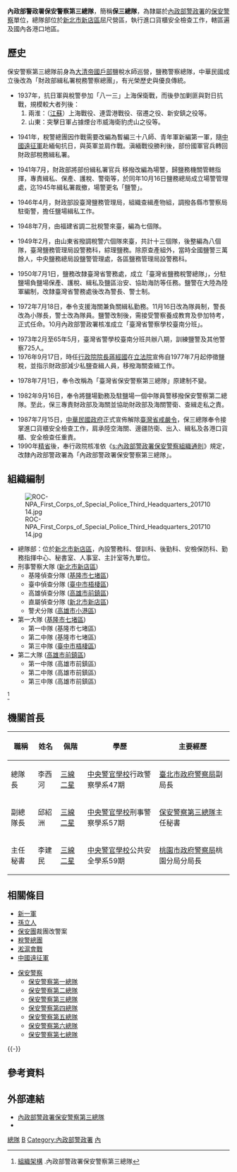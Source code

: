 {{中華民國政府部門基礎資訊
|部門名稱       = 內政部警政署保安警察第三總隊
|外文名稱       =The Third Special Police Crops,NPA,MOI
|外文語言       = 
|部門標誌       = Republic of China Police Logo.svg
|部門標誌尺寸   = 
|部門標誌名稱   = 
|代表圖像       = 
|代表圖像尺寸   =
|代表圖像名稱   = 
|首長職銜       = 總隊長
|首長姓名       = 李西河
|副首長職銜     = 副總隊長
|副首長姓名     = 邱紹洲
|副首長姓名二   = 
|副首長姓名三   = 
|副首長職銜二   = 
|副首長二姓名   = 
|副首長二姓名二 = 
|副首長二姓名三 = 
|秘書長職銜     = 主任秘書
|秘書長姓名     = 李建民
|秘書長姓名二   = 
|秘書長姓名三   = 
|副秘書長職銜   = 
|副秘書長姓名   = 
|副秘書長姓名二 = 
|副秘書長姓名三 = 
|任命者姓名     = 
|官員任期       = 
|機關類型       = 
|所屬部門       = [[內政部警政署|內政部警政署]]
|員額           = 
|年度預算額     = 
|授權法源       = 
|成立日期       = 
|前身機關       = 
|解散日期       = 
|後繼機關       = 
|內部單位       = 
|附屬機關       = 
|任務編組       = 
|地址           = 新北市新店區屈尺路11號
|電話           = 02-26668601
|網站           = https://3spc.npa.gov.tw/
|備註           = 
}}
'''內政部警政署保安警察第三總隊'''，簡稱'''保三總隊'''，為隸屬於[[內政部警政署|內政部警政署]]的[[保安警察_(中華民國)|保安警察]]單位，總隊部位於[[新北市|新北市]][[新店區|新店區]]屈尺營區，執行進口貨櫃安全檢查工作，轄區遍及國內各港口地區。

== 歷史 ==
保安警察第三總隊前身為[[大清帝國|大清帝國]][[戶部|戶部]]鹽稅水師巡營，鹽務警察總隊，中華民國成立後改為「財政部緝私署稅務警察總團」，有光榮歷史與優良傳統。

*1937年，抗日軍與稅警參加「八一三」上海保衛戰，而後參加剿匪與對日抗戰，規模較大者列後：
*# 兩淮：（[[江蘇|江蘇]]）上海戰役、連雲港戰役、宿遷之役、新安鎮之役等。
*# 山東：突擊日軍占據煙台市威海衛豹虎山之役等。

*1941年，稅警總團因作戰需要改編為暫編三十八師、青年軍新編第一軍，隨[[中国远征军|中國遠征軍]]赴緬甸抗日，與英軍並肩作戰。滇緬戰役勝利後，部份國軍官兵轉回財政部稅務緝私署。

*1941年7月，財政部將部份緝私署官兵 移撥改編為場警，歸鹽務機關管轄指揮，專責緝私、保產、護稅、警衛等，於同年10月16日鹽務總局成立場警管理處，迄1945年緝私署裁撤，場警更名「鹽警」。

*1946年4月，財政部設臺灣鹽務管理局，組織查緝產物組，調撥各縣市警察局駐衛警，擔任鹽場緝私工作。

*1948年7月，由福建省調二批稅警來臺，編為七個隊。

*1949年2月，由山東省撥調稅警六個隊來臺，共計十三個隊，後整編為八個隊，臺灣鹽務管理局設警務科，綜理鹽務。除原查產組外，當時全國鹽警三萬餘人，中央鹽務總局設鹽警管理處，各區鹽務管理局設警務科。

*1950年7月1日，鹽務改隸臺灣省警務處，成立「臺灣省鹽務稅警總隊」，分駐鹽場負鹽場保產、護稅、緝私及鹽區治安、協助海防等任務。鹽警在大陸為陸軍編制，改隸臺灣省警務處後改為警長、警士制。

*1972年7月18日，奉令支援海關兼負關緝私勤務。11月16日改為隊員制，警長改為小隊長，警士改為隊員。鹽警改制後，需接受警察養成教育及參加特考，正式任命。10月內政部警政署核准成立「臺灣省警察學校臺南分班」。

*1973年2月至65年5月，臺灣省警學校臺南分班共辦八期，訓練鹽警及其他警察725人。
*1976年9月17日，時任[[行政院院長|行政院院長]][[蔣經國|蔣經國]]在[[立法院|立法院]]宣佈自1977年7月起停徵鹽稅，並指示財政部減少私鹽查緝人員，移撥海關查緝工作。

*1978年7月1日，奉令改稱為「臺灣省保安警察第三總隊」原建制不變。

*1982年9月16日，奉令將鹽場勤務及駐鹽場一個中隊員警移撥保安警察第二總隊。至此，保三專責財政部及海關並協助財政部及海關警衛、查緝走私之責。

*1987年7月15日，[[中華民國政府|中華民國政府]]正式宣佈解除[[臺灣省戒嚴令|臺灣省戒嚴令]]，保三總隊奉令接掌進口貨櫃安全檢查工作，肩承陸空海關、邊疆防衛、出入、緝私及各港口貨櫃、安全檢查任重責。
*1990年[[精省|精省]]後，奉行政院核准依《[[s:內政部警政署保安警察組織通則|s:內政部警政署保安警察組織通則]]》規定，改隸內政部警政署為「內政部警政署保安警察第三總隊」。

== 組織編制 ==
[[File:ROC-NPA_First_Corps_of_Special_Police_Third_Headquarters_20171014.jpg|thumb]]
* 總隊部：位於[[新北市|新北市]][[新店區|新店區]]，內設警務科、督訓科、後勤科、安檢保防科、勤務指揮中心、秘書室、人事室、主計室等九單位。 
*刑事警察大隊 ([[新北市|新北市]][[新店區|新店區]])
**基隆偵查分隊 ([[基隆市|基隆市]][[七堵區|七堵區]])
**臺中偵查分隊 ([[臺中市|臺中市]][[梧棲區|梧棲區]])
**高雄偵查分隊 ([[高雄市|高雄市]][[前鎮區|前鎮區]])
**直屬偵查分隊 ([[新北市|新北市]][[新店區|新店區]])
**警犬分隊  ([[高雄市|高雄市]][[小港區|小港區]])
*第一大隊   ([[基隆市|基隆市]][[七堵區|七堵區]])
**第一中隊 (基隆市七堵區)
**第二中隊 (基隆市七堵區)
**第三中隊 ([[臺中市|臺中市]][[梧棲區|梧棲區]])
*第二大隊  ([[高雄市|高雄市]][[前鎮區|前鎮區]])
**第一中隊 (高雄市前鎮區)
**第二中隊 (高雄市前鎮區)
**第三中隊 (高雄市前鎮區)
<ref>[http://www.tcopp.gov.tw/index.php?catid=19&id=33 組織架構] {{Wayback|url=http://www.tcopp.gov.tw/index.php?catid=19&id=33 |date=20200329080404 }}.內政部警政署保安警察第三總隊</ref>

== 機關首長 ==
{| class="wikitable"
|- 
! 職稱 !! 姓名 !! 佩階 !! 學歷 !! 主要經歷 
|-
|rowspan="1"|總隊長||rowspan="1"|李西河||[[三線二星|三線二星]]||[[中央警察大學|中央警官學校]]行政警察學系47期
|[[臺北市政府警察局|臺北市政府警察局]]副局長
|-
|副總隊長||邱紹洲||[[三線二星|三線二星]]|| [[中央警察大學|中央警官學校]]刑事警察學系57期
|[[內政部警政署保安警察第三總隊|保安警察第三總隊]]主任秘書
|-
|主任秘書||李建民||[[三線二星|三線二星]]||[[中央警察大學|中央警官學校]]公共安全學系59期||[[桃園市政府警察局|桃園市政府警察局]]桃園分局分局長
|}

== 相關條目 ==
{{Portal box|中华民国|台湾}}

*[[新一軍|新一軍]]
* [[孫立人|孫立人]]
* [[保安團|保安團]]裁團改警案
* [[税警总团|稅警總團]]
* [[淞滬會戰|淞滬會戰]]
* [[中国远征军|中國遠征軍]]

* [[保安警察|保安警察]]
** [[內政部警政署保安警察第一總隊|保安警察第一總隊]]
** [[內政部警政署保安警察第二總隊|保安警察第二總隊]]
** [[內政部警政署保安警察第三總隊|保安警察第三總隊]]
** [[內政部警政署保安警察第四總隊|保安警察第四總隊]]
** [[內政部警政署保安警察第五總隊|保安警察第五總隊]]
** [[內政部警政署保安警察第六總隊|保安警察第六總隊]]
** [[內政部警政署保安警察第七總隊|保安警察第七總隊]]
{{-}}
{{中華民國警察}}
[[Category:保安警察|總隊]]
[[Category:中華民國警察行政機關|B]]
[[Category:內政部警政署|Category:內政部警政署]]
[[Category:新北市新店區的政府機關|內]]
==參考資料==
{{Reflist}}

==外部連結==
*[http://www.tcopp.gov.tw/index.php 內政部警政署保安警察第三總隊] {{Wayback|url=http://www.tcopp.gov.tw/index.php |date=20200329073322 }} 
*{{facebook|CSI-保三警好讚-824541434303291|保三警好讚}}